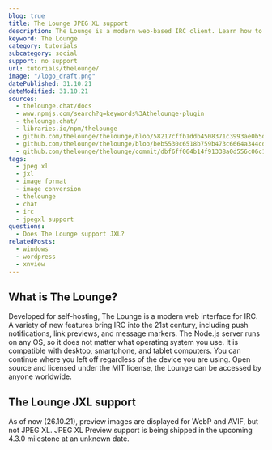 ```yaml
---
blog: true
title: The Lounge JPEG XL support
description: The Lounge is a modern web-based IRC client. Learn how to use JXL images within The Lounge.
keyword: The Lounge
category: tutorials
subcategory: social
support: no support
url: tutorials/thelounge/
image: "/logo_draft.png"
datePublished: 31.10.21
dateModified: 31.10.21
sources:
  - thelounge.chat/docs
  - www.npmjs.com/search?q=keywords%3Athelounge-plugin
  - thelounge.chat/
  - libraries.io/npm/thelounge
  - github.com/thelounge/thelounge/blob/58217cffb1ddb4508371c3993ae0b5dd70d58cb5/src/plugins/irc-events/link.js
  - github.com/thelounge/thelounge/blob/beb5530c6518b759b473c6664a344cd729f78b30/src/plugins/uploader.js
  - github.com/thelounge/thelounge/commit/dbf6ff064b14f91338a0d556c06c1f49b70068e0
tags:
  - jpeg xl
  - jxl
  - image format
  - image conversion
  - thelounge
  - chat
  - irc
  - jpegxl support
questions:
  - Does The Lounge support JXL?
relatedPosts:
  - windows
  - wordpress
  - xnview
---
```


## What is The Lounge?

Developed for self-hosting, The Lounge is a modern web interface for IRC. A variety of new features bring IRC into the 21st century, including push notifications, link previews, and message markers. The Node.js server runs on any OS, so it does not matter what operating system you use. It is compatible with desktop, smartphone, and tablet computers. You can continue where you left off regardless of the device you are using. Open source and licensed under the MIT license, the Lounge can be accessed by anyone worldwide.

## The Lounge JXL support

As of now (26.10.21), preview images are displayed for WebP and AVIF, but not JPEG XL. JPEG XL Preview support is being shipped in the upcoming 4.3.0 milestone at an unknown date.
